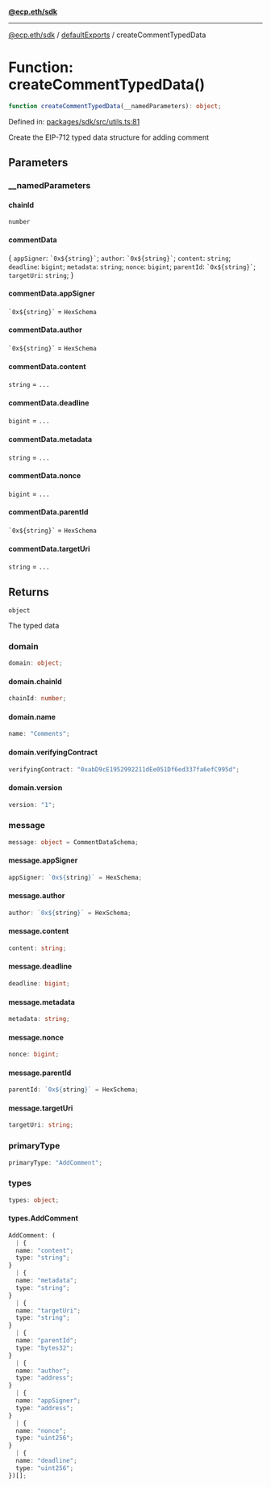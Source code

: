 [**@ecp.eth/sdk**](../../index.mdx)

***

[@ecp.eth/sdk](/sdk-reference/index.mdx) / [defaultExports](/sdk-reference/defaultExports/index.mdx) / createCommentTypedData

# Function: createCommentTypedData()

```ts
function createCommentTypedData(__namedParameters): object;
```

Defined in: [packages/sdk/src/utils.ts:81](https://github.com/ecp-eth/comments-monorepo/blob/main/packages/sdk/src/utils.ts#L81)

Create the EIP-712 typed data structure for adding comment

## Parameters

### \_\_namedParameters

#### chainId

`number`

#### commentData

\{
  `appSigner`: `` `0x${string}` ``;
  `author`: `` `0x${string}` ``;
  `content`: `string`;
  `deadline`: `bigint`;
  `metadata`: `string`;
  `nonce`: `bigint`;
  `parentId`: `` `0x${string}` ``;
  `targetUri`: `string`;
\}

#### commentData.appSigner

`` `0x${string}` `` = `HexSchema`

#### commentData.author

`` `0x${string}` `` = `HexSchema`

#### commentData.content

`string` = `...`

#### commentData.deadline

`bigint` = `...`

#### commentData.metadata

`string` = `...`

#### commentData.nonce

`bigint` = `...`

#### commentData.parentId

`` `0x${string}` `` = `HexSchema`

#### commentData.targetUri

`string` = `...`

## Returns

`object`

The typed data

### domain

```ts
domain: object;
```

#### domain.chainId

```ts
chainId: number;
```

#### domain.name

```ts
name: "Comments";
```

#### domain.verifyingContract

```ts
verifyingContract: "0xabD9cE1952992211dEe051Df6ed337fa6efC995d";
```

#### domain.version

```ts
version: "1";
```

### message

```ts
message: object = CommentDataSchema;
```

#### message.appSigner

```ts
appSigner: `0x${string}` = HexSchema;
```

#### message.author

```ts
author: `0x${string}` = HexSchema;
```

#### message.content

```ts
content: string;
```

#### message.deadline

```ts
deadline: bigint;
```

#### message.metadata

```ts
metadata: string;
```

#### message.nonce

```ts
nonce: bigint;
```

#### message.parentId

```ts
parentId: `0x${string}` = HexSchema;
```

#### message.targetUri

```ts
targetUri: string;
```

### primaryType

```ts
primaryType: "AddComment";
```

### types

```ts
types: object;
```

#### types.AddComment

```ts
AddComment: (
  | {
  name: "content";
  type: "string";
}
  | {
  name: "metadata";
  type: "string";
}
  | {
  name: "targetUri";
  type: "string";
}
  | {
  name: "parentId";
  type: "bytes32";
}
  | {
  name: "author";
  type: "address";
}
  | {
  name: "appSigner";
  type: "address";
}
  | {
  name: "nonce";
  type: "uint256";
}
  | {
  name: "deadline";
  type: "uint256";
})[];
```
